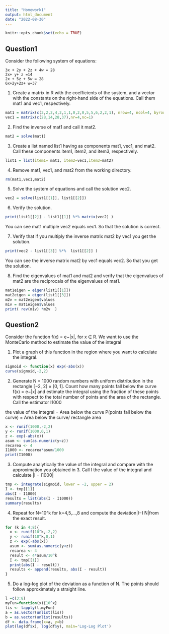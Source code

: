 ```yaml
---
title: "Homework1"
output: html_document
date: "2022-08-30"
---
```


```r
knitr::opts_chunk$set(echo = TRUE)
```

## Question1

Consider the following system of equations:
```
3x + 2y + 2z + 4w = 28 
2x+ y+ z =14 
2x + 5z + 5w = 28 
6x+2y+2z+ w=37
```
1. Create a matrix in R with the coefficients of the system, and a vector with the constants on the right-hand side of the equations. Call them mat1 and vec1, respectively.
```r
mat1 = matrix(c(3,2,2,4,2,1,1,0,2,0,5,5,6,2,2,1), nrow=4, ncol=4, byrow=TRUE); 
vec1 = matrix(c(28,14,28,37),nr=4,nc=1)
```
2. Find the inverse of mat1 and call it mat2.
```r
mat2 = solve(mat1)
```
3. Create a list named list1 having as components mat1, vec1, and mat2. Call these components item1,
item2, and item3, respectively.
```r
list1 = list(item1= mat1, item2=vec1,item3=mat2)
```
4. Remove mat1, vec1, and mat2 from the working directory.
```r
rm(mat1,vec1,mat2)
```
5. Solve the system of equations and call the solution vec2.
```r
vec2 = solve(list1[[1]], list1[[2]])
```
6. Verify the solution.
```r
print(list1[[2]] - list1[[1]] %*% matrix(vec2) )
```
You can see mat1 multiple vec2 equals vec1. So that the solution is correct.

7. Verify that if you multiply the inverse matrix mat2 by vec1 you get the solution.
```r
print(vec2 - list1[[3]] %*%  list1[[2]] )
```
You can see the inverse matrix mat2 by vec1 equals vec2. So that you get the solution.

8. Find the eigenvalues of mat1 and mat2 and verify that the eigenvalues of mat2 are the reciprocals of the eigenvalues of mat1.
```r
mat1eigen = eigen(list1[[1]])
mat2eigen = eigen(list1[[3]])
m2v = mat2eigen$values
m1v = mat1eigen$values
print( rev(m1v) *m2v  )
```

## Question2

Consider the function f(x) = e−|x|, for x ∈ R. We want to use the MonteCarlo method to estimate the value of the integral

1. Plot a graph of this function in the region where you want to calculate the integral.
```r
sigmoid <- function(x) exp(-abs(x))
curve(sigmoid,-2,2)
```

2. Generate N = 1000 random numbers with uniform distribution in the rectangle [−2, 2] × [0, 1]. Count how many points fall below the curve f(x) = e−|x| and estimate the integral using the fraction of these points with respect to the total number of points and the area of the rectangle. Call the estimator I1000

the value of the integral = Area below the curve
P(points fall below the curve) = Area below the curve/ rectangle area 
```r
x <- runif(1000,-2,2)
y <- runif(1000,0,1)
z <- exp(-abs(x))
asum <- sum(as.numeric(y<z))
recarea <- 4
I1000 <- recarea*asum/1000
print(I1000)
```

3. Compute analytically the value of the integral and compare with the approximation you obtained in 3. Call I the value of the integral and calculate |I − I1000|
```r
tmp <- integrate(sigmoid, lower = -2, upper = 2)
I <- tmp[[1]]
abs(I - I1000)
results = list(abs(I - I1000))
summary(results)
```
4. Repeat for N=10^k for k=4,5,...,8 and compute the deviation|I−I ̄N|from the exact result.
```r
for (k in 4:8){
  x <- runif(10^k,-2,2)
  y <- runif(10^k,0,1)
  z <- exp(-abs(x))
  asum <- sum(as.numeric(y<z))
  recarea <- 4
  result <- 4*asum/10^k
  I <- tmp[[1]]
  print(abs(I - result))
  results <- append(results, abs(I - result))
}   
```
5. Do a log-log plot of the deviation as a function of N. The points should follow approximately a straight line.
```r
l =c(3:8)
myFun=function(x){10^x}
lis <- lapply(l,myFun)
a = as.vector(unlist(lis))
b = as.vector(unlist(results))
df <- data.frame(x=a, y=b)
plot(log(df$x), log(df$y), main='Log-Log Plot')
```
